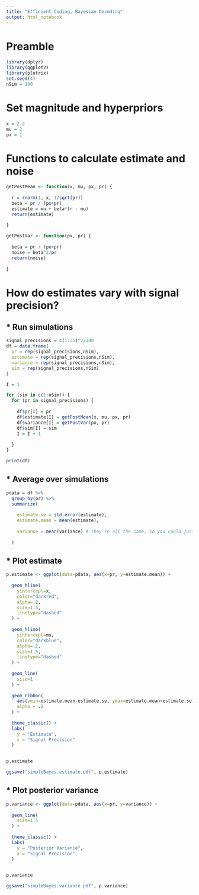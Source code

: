 ```yaml
---
title: "Efficient Coding, Bayesian Decoding"
output: html_notebook
---
```


# Preamble

```r

library(dplyr)
library(ggplot2)
library(plotrix)
set.seed(4)
nSim = 100

```

# Set magnitude and hyperpriors

```r

x = 2.2
mu = 2
px = 1

```

# Functions to calculate estimate and noise

```r

getPostMean <- function(x, mu, px, pr) {
  
  r = rnorm(1, x, 1/sqrt(pr))
  beta = pr / (px+pr)
  estimate = mu + beta*(r - mu)
  return(estimate)
  
}

getPostVar <- function(px, pr) {
  
  beta = pr / (px+pr)
  noise = beta^2/pr
  return(noise)
  
}

```

# How do estimates vary with signal precision?

## * Run simulations

```r

signal_precisions = c(1:35)^2/100
df = data.frame(
  pr = rep(signal_precisions,nSim), 
  estimate = rep(signal_precisions,nSim),
  variance = rep(signal_precisions,nSim),
  sim = rep(signal_precisions,nSim)
)

I = 1

for (sim in c(1:nSim)) {
  for (pr in signal_precisions) {
  
    df$pr[I] = pr
    df$estimate[I] = getPostMean(x, mu, px, pr)
    df$variance[I] = getPostVar(px, pr)
    df$sim[I] = sim
    I = I + 1
    
  }
}

print(df)

```

## * Average over simulations

```r

pdata = df %>%
  group_by(pr) %>%
  summarize(
    
    estimate.se = std.error(estimate),
    estimate.mean = mean(estimate),
    
    variance = mean(variance) # they're all the same, so you could just as well use first(), last(), etc...
    
  )

```

## * Plot estimate

```r

p.estimate <- ggplot(data=pdata, aes(x=pr, y=estimate.mean)) +
  
  geom_hline(
    yintercept=x,
    color="darkred",
    alpha=.2,
    size=1.5,
    linetype="dashed"
  ) +
  
  geom_hline(
    yintercept=mu,
    color="darkblue",
    alpha=.2,
    size=1.5,
    linetype="dashed"
  ) +
  
  geom_line(
    size=1
  ) +
  
  geom_ribbon(
    aes(ymin=estimate.mean-estimate.se, ymax=estimate.mean+estimate.se),
    alpha = .2
  ) +
  
  theme_classic() +
  labs(
    y = "Estimate",
    x = "Signal Precision"
  )
  

p.estimate

ggsave("simpleBayes.estimate.pdf", p.estimate)

```

## * Plot posterior variance

```r

p.variance <- ggplot(data=pdata, aes(x=pr, y=variance)) +
  
  geom_line(
    size=1.5
  ) +
  
  theme_classic() +
  labs(
    y = "Posterior Variance",
    x = "Signal Precision"
  )
  

p.variance

ggsave("simpleBayes.variance.pdf", p.variance)

```

